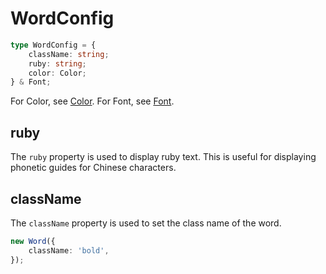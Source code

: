 # WordConfig

```typescript
type WordConfig = {
    className: string;
    ruby: string;
    color: Color;
} & Font;
```

For Color, see [Color](./color#Color).
For Font, see [Font](./Font).

## ruby

The `ruby` property is used to display ruby text. This is useful for displaying phonetic guides for Chinese characters.

## className

The `className` property is used to set the class name of the word.

```typescript
new Word({
    className: 'bold',
});
```
